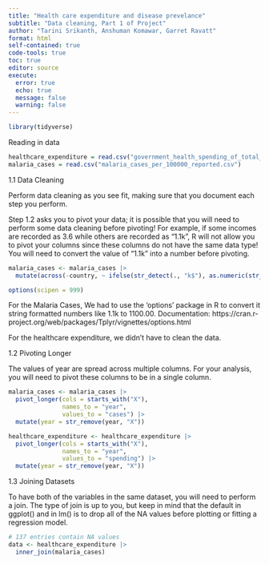 ---
title: "Health care expenditure and disease prevelance"
subtitle: "Data cleaning, Part 1 of Project"
author: "Tarini Srikanth, Anshuman Komawar, Garret Ravatt"
format: html
self-contained: true
code-tools: true
toc: true
editor: source
execute: 
  error: true
  echo: true
  message: false
  warning: false
---

```{r setup}
library(tidyverse)
```

Reading in data
```{r}
healthcare_expenditure = read.csv("government_health_spending_of_total_gov_spending_percent.csv")
malaria_cases = read.csv("malaria_cases_per_100000_reported.csv")

```

1.1 Data Cleaning

Perform data cleaning as you see fit, making sure that you document each step you perform.

Step 1.2 asks you to pivot your data; it is possible that you will need to perform some data cleaning before pivoting! For example, if some incomes are recorded as 3.6 while others are recorded as "1.1k", R will not allow you to pivot your columns since these columns do not have the same data type! You will need to convert the value of "1.1k" into a number before pivoting.

```{r}

malaria_cases <- malaria_cases |>
  mutate(across(-country, ~ ifelse(str_detect(., "k$"), as.numeric(str_replace(., "k$", "")), as.numeric(.))))

options(scipen = 999)

```

For the Malaria Cases, 
We had to use the 'options' package in R to convert it string formatted numbers like 1.1k to 1100.00. 
Documentation: https://cran.r-project.org/web/packages/Tplyr/vignettes/options.html

For the healthcare expenditure, we didn't have to clean the data. 

1.2 Pivoting Longer

The values of year are spread across multiple columns. For your analysis, you will need to pivot these columns to be in a single column.

```{r}

malaria_cases <- malaria_cases |>
  pivot_longer(cols = starts_with("X"), 
               names_to = "year",
               values_to = "cases") |>
  mutate(year = str_remove(year, "X"))

```

```{r}

healthcare_expenditure <- healthcare_expenditure |>
  pivot_longer(cols = starts_with("X"), 
               names_to = "year",
               values_to = "spending") |>
  mutate(year = str_remove(year, "X"))

```

1.3 Joining Datasets

To have both of the variables in the same dataset, you will need to perform a join. The type of join is up to you, but keep in mind that the default in ggplot() and in lm() is to drop all of the NA values before plotting or fitting a regression model.

```{r}
# 137 entries contain NA values
data <- healthcare_expenditure |>
  inner_join(malaria_cases)
```
